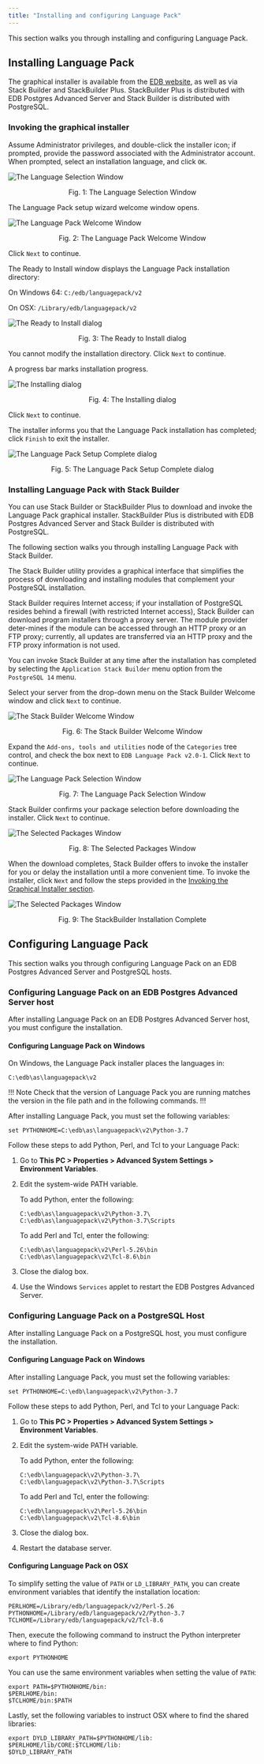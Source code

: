```yaml
---
title: "Installing and configuring Language Pack"
---
```


<div id="installing_language_pack" class="registered_link"></div>

This section walks you through installing and configuring Language Pack.

## Installing Language Pack

The graphical installer is available from the [EDB website](https://www.enterprisedb.com/software-downloads-postgres), as well as via Stack Builder and StackBuilder Plus. StackBuilder Plus is distributed with EDB Postgres Advanced Server and Stack Builder is distributed with PostgreSQL.

<div id="invoking_the_graphical_installer" class="registered_link"></div>

### Invoking the graphical installer

Assume Administrator privileges, and double-click the installer icon; if prompted, provide the password associated with the Administrator account. When prompted, select an installation language, and click `OK`.

![The Language Selection Window](images/language1.png)

<div style="text-align: center"> Fig. 1: The Language Selection Window </div>

The Language Pack setup wizard welcome window opens.

![The Language Pack Welcome Window](images/language_pack_welcome.png)

<div style="text-align: center"> Fig. 2: The Language Pack Welcome Window </div>

Click `Next` to continue.

The Ready to Install window displays the Language Pack installation directory:

 On Windows 64: `C:/edb/languagepack/v2`

 On OSX: `/Library/edb/languagepack/v2`

![The Ready to Install dialog](images/lp.2_aug6.png)

<div style="text-align: center"> Fig. 3: The Ready to Install dialog </div>

You cannot modify the installation directory. Click `Next` to continue.

A progress bar marks installation progress.

![The Installing dialog](images/lp3_aug6.png)

<div style="text-align: center"> Fig. 4: The Installing dialog </div>

Click `Next` to continue.

The installer informs you that the Language Pack installation has completed; click `Finish` to exit the installer.

![The Language Pack Setup Complete dialog](images/complete1.png)

<div style="text-align: center"> Fig. 5: The Language Pack Setup Complete dialog </div>


### Installing Language Pack with Stack Builder

You can use Stack Builder or StackBuilder Plus to download and invoke the Language Pack graphical installer. StackBuilder Plus is distributed with EDB Postgres Advanced Server and Stack Builder is distributed with PostgreSQL.

The following section walks you through installing Language Pack with Stack Builder.

The Stack Builder utility provides a graphical interface that simplifies the process of downloading and installing modules that complement your PostgreSQL installation.

Stack Builder requires Internet access; if your installation of PostgreSQL resides behind a firewall (with restricted Internet access), Stack Builder can download program installers through a proxy server. The module provider deter-mines if the module can be accessed through an HTTP proxy or an FTP proxy; currently, all updates are transferred via an HTTP proxy and the FTP proxy information is not used.

You can invoke Stack Builder at any time after the installation has completed by selecting the `Application Stack Builder` menu option from the `PostgreSQL 14` menu.

Select your server from the drop-down menu on the Stack Builder Welcome window and click `Next` to continue.

![The Stack Builder Welcome Window](images/stackbuilder_welcome.png)

<div style="text-align: center"> Fig. 6: The Stack Builder Welcome Window </div>

Expand the `Add-ons, tools and utilities` node of the `Categories` tree control, and check the box next to `EDB Language Pack v2.0-1`. Click `Next` to continue.

![The Language Pack Selection Window](images/language_pack_versions_selection.png)

<div style="text-align: center"> Fig. 7: The Language Pack Selection Window </div>

Stack Builder confirms your package selection before downloading the installer. Click `Next` to continue.

![The Selected Packages Window](images/language_pack_selected_pacakges.png)

<div style="text-align: center"> Fig. 8: The Selected Packages Window </div>

When the download completes, Stack Builder offers to invoke the installer for you or delay the installation until a more convenient time. To invoke the installer, click `Next` and follow the steps provided in the [Invoking the Graphical Installer section](#invoking-the-graphical-installer).

![The Selected Packages Window](images/stackbuilder_installation_complete.png)

<div style="text-align: center"> Fig. 9: The StackBuilder Installation Complete </div>


## Configuring Language Pack

This section walks you through configuring Language Pack on an EDB Postgres Advanced Server and PostgreSQL hosts.

### Configuring Language Pack on an EDB Postgres Advanced Server host

After installing Language Pack on an EDB Postgres Advanced Server host, you must configure the installation.

#### Configuring Language Pack on Windows

On Windows, the Language Pack installer places the languages in:

`C:\edb\as\languagepack\v2`

!!! Note
Check that the version of Language Pack you are running matches the version in the file path and in the following commands.
!!!

After installing Language Pack, you must set the following variables:

`set PYTHONHOME=C:\edb\as\languagepack\v2\Python-3.7`

Follow these steps to add Python, Perl, and Tcl to your Language Pack:

1. Go to **This PC > Properties > Advanced System Settings > Environment Variables**.

1. Edit the system-wide PATH variable.

   To add Python, enter the following:

   ```text
   C:\edb\as\languagepack\v2\Python-3.7\
   C:\edb\as\languagepack\v2\Python-3.7\Scripts
   ```

   To add Perl and Tcl, enter the following:

   ```text 
   C:\edb\as\languagepack\v2\Perl-5.26\bin
   C:\edb\as\languagepack\v2\Tcl-8.6\bin
   ```

1. Close the dialog box. 

1. Use the Windows `Services` applet to restart the EDB Postgres Advanced Server.

### Configuring Language Pack on a PostgreSQL Host

After installing Language Pack on a PostgreSQL host, you must configure the installation.

#### Configuring Language Pack on Windows

After installing Language Pack, you must set the following variables:

`set PYTHONHOME=C:\edb\languagepack\v2\Python-3.7`

Follow these steps to add Python, Perl, and Tcl to your Language Pack:

1. Go to **This PC > Properties > Advanced System Settings > Environment Variables**.

1. Edit the system-wide PATH variable.

   To add Python, enter the following:

    ```text
    C:\edb\languagepack\v2\Python-3.7\
    C:\edb\languagepack\v2\Python-3.7\Scripts
    ```

   To add Perl and Tcl, enter the following:

   ```text 
   C:\edb\languagepack\v2\Perl-5.26\bin
   C:\edb\languagepack\v2\Tcl-8.6\bin
   ```

1. Close the dialog box. 

1. Restart the database server.

#### Configuring Language Pack on OSX

To simplify setting the value of `PATH` or `LD_LIBRARY_PATH`, you can create environment variables that identify the installation location:

```shell
PERLHOME=/Library/edb/languagepack/v2/Perl-5.26
PYTHONHOME=/Library/edb/languagepack/v2/Python-3.7
TCLHOME=/Library/edb/languagepack/v2/Tcl-8.6
```

Then, execute the following command to instruct the Python interpreter where to find Python:

`export PYTHONHOME`

You can use the same environment variables when setting the value of `PATH`:

```shell
export PATH=$PYTHONHOME/bin:
$PERLHOME/bin:
$TCLHOME/bin:$PATH
```

Lastly, set the following variables to instruct OSX where to find the shared libraries:

```shell
export DYLD_LIBRARY_PATH=$PYTHONHOME/lib:
$PERLHOME/lib/CORE:$TCLHOME/lib:
$DYLD_LIBRARY_PATH
```
